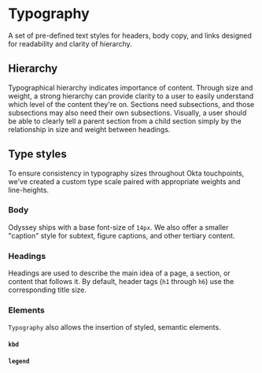 
<Meta anchor />

# Typography

A set of pre-defined text styles for headers, body copy, and links designed for readability and clarity of hierarchy.

## Hierarchy

Typographical hierarchy indicates importance of content. Through size and weight, a strong hierarchy can provide clarity to a user to easily understand which level of the content they're on. Sections need subsections, and those subsections may also need their own subsections. Visually, a user should be able to clearly tell a parent section from a child section simply by the relationship in size and weight between headings.

## Type styles

To ensure consistency in typography sizes throughout Okta touchpoints, we've created a custom type scale paired with appropriate weights and line-heights.

### Body

Odyssey ships with a base font-size of `14px`. We also offer a smaller "caption" style for subtext, figure captions, and other tertiary content.

<Canvas>
  <Story id="mui-components-typography--body" />
</Canvas>

<Canvas>
  <Story id="mui-components-typography--caption" />
</Canvas>

### Headings

Headings are used to describe the main idea of a page, a section, or content that follows it. By default, header tags (`h1` through `h6`) use the corresponding title size.

<Canvas>
  <Story id="mui-components-typography--heading-1" />
</Canvas>

<Canvas>
  <Story id="mui-components-typography--heading-2" />
</Canvas>

<Canvas>
  <Story id="mui-components-typography--heading-3" />
</Canvas>

<Canvas>
  <Story id="mui-components-typography--heading-4" />
</Canvas>

<Canvas>
  <Story id="mui-components-typography--heading-5" />
</Canvas>

<Canvas>
  <Story id="mui-components-typography--heading-6" />
</Canvas>

### Elements

`Typography` also allows the insertion of styled, semantic elements.

#### `kbd`

<Canvas>
  <Story id="mui-components-typography--kbd" />
</Canvas>

<Canvas>
  <Story id="mui-components-typography--kbd-2" />
</Canvas>

#### `legend`

<Canvas>
  <Story id="mui-components-typography--legend" />
</Canvas>
